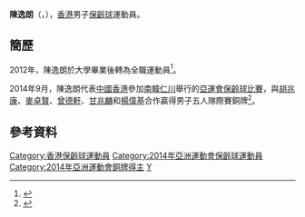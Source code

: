 {{noteTA|G1=Sports}}
{{Infobox sportsperson
| headercolor    = #CD853F
| name           = 陳逸朗<br/>{{lang|en|Chan Yat Long}}
| image          = 
| imagesize      =
| caption        =
| birthname      =
| fullname       =
| nickname       =
| nationality    = 
| residence      =
| birth_date     = {{birth_date_and_age|1990|10|11}}<ref name="仁川亞運">{{cite web|title=Profile - Chan Yat Long|url=https://www.incheon2014ag.org/Sports/Biographies/Athletes_Profile/?ParticCode=5117886&lang=en|publisher=2014年仁川亞運會官方網站|deadurl=yes|archiveurl=https://web.archive.org/web/20141007010804/https://www.incheon2014ag.org/Sports/Biographies/Athletes_Profile/?ParticCode=5117886&lang=en|archivedate=2014-10-07}}{{en}}</ref>
| birth_place    = 
| height         = 
| weight         = 
| website        = 
| country        = {{HKG}}
| sport          = [[保齡球|保齡球]]
| collegeteam    =
| club           = 
| team           =
| turnedpro      =
| coach          = {{flagicon|USA}} William Hoffman<ref name="仁川亞運"/>
| retired        =
| coaching       =
| worlds         =
| regionals      =
| nationals      =
| olympics       =
| paralympics    =
| highestranking =
| pb             =
| medaltemplates = 
{{MedalSport | 男子[[保齡球|保齡球]]}}
{{MedalCountry|{{HKG}}}}
{{MedalCompetition | [[亞洲運動會|亞洲運動會]]}}
{{MedalBronze | [[2014年亞洲運動會|2014年 仁川]] | [[2014年亞洲運動會保齡球比賽|男子五人隊際賽]]}}
| show-medals    = yes
}}
'''陳逸朗'''（{{lang|en|'''Chan Yat Long, Mike'''}}，{{bd|1990年|10月11日|catIdx=C陳}}），[[香港|香港]]男子[[保齡球|保齡球]]運動員。

==簡歷==
2012年，陳逸朗於大學畢業後轉為全職運動員<ref>{{cite news|title=「唯一左手」陳逸朗助港隊仁川亞運爭金|url=http://sportsroad.hk/archives/61958|newspaper=體路|date=2014-09-11|accessdate=2014-10-02|archive-date=2021-02-28|archive-url=https://web.archive.org/web/20210228191906/https://www.sportsroad.hk/archives/61958|dead-url=no}}</ref>。

2014年9月，陳逸朗代表[[2014年亞洲運動會中國香港代表團|中國香港]]參加[[南韓|南韓]][[仁川|仁川]]舉行的[[2014年亞洲運動會|亞運會]][[2014年亞洲運動會保齡球比賽|保齡球比賽]]，與[[胡兆康|胡兆康]]、[[麥卓賢|麥卓賢]]、[[曾德軒|曾德軒]]、[[甘兆麟|甘兆麟]]和[[楊偉基|楊偉基]]合作贏得男子五人隊際賽銅牌<ref>{{cite news|title=保齡男隊驚險摘銅|url=http://orientaldaily.on.cc/cnt/sport/20141001/00286_003.html|newspaper=東方日報|date=2014-10-01|accessdate=2014-10-02|archive-date=2014-10-04|archive-url=https://web.archive.org/web/20141004022158/http://orientaldaily.on.cc/cnt/sport/20141001/00286_003.html|dead-url=no}}</ref>。

==參考資料==
{{Reflist}}

{{DEFAULTSORT:Chan Yat Long}}
[[Category:香港保齡球運動員|Category:香港保齡球運動員]]
[[Category:2014年亞洲運動會保齡球運動員|Category:2014年亞洲運動會保齡球運動員]]
[[Category:2014年亞洲運動會銅牌得主|Category:2014年亞洲運動會銅牌得主]]
[[Category:陳姓|Y]]